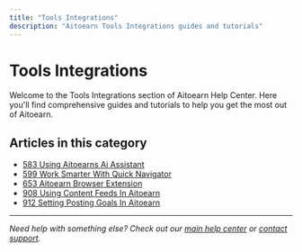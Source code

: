 ```yaml
---
title: "Tools Integrations"
description: "Aitoearn Tools Integrations guides and tutorials"
---
```


<UpdatedAt />


# Tools Integrations

Welcome to the Tools Integrations section of Aitoearn Help Center. Here you'll find comprehensive guides and tutorials to help you get the most out of Aitoearn.

## Articles in this category

- [583 Using Aitoearns Ai Assistant](583-using-aitoearns-ai-assistant)
- [599 Work Smarter With Quick Navigator](599-work-smarter-with-quick-navigator)
- [653 Aitoearn Browser Extension](653-aitoearn-browser-extension)
- [908 Using Content Feeds In Aitoearn](908-using-content-feeds-in-aitoearn)
- [912 Setting Posting Goals In Aitoearn](912-setting-posting-goals-in-aitoearn)

---

*Need help with something else? Check out our [main help center](/en/help-center) or [contact support](mailto:hello@aitoearn.com).*
